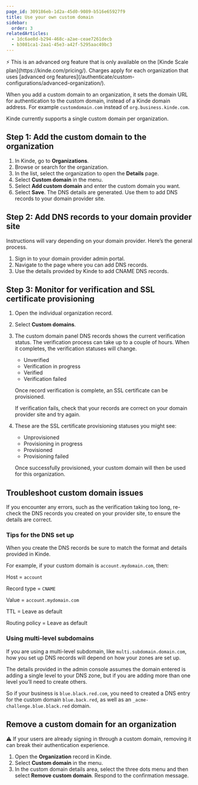 ```yaml
---
page_id: 309186eb-1d2a-45d0-9089-b516e65927f9
title: Use your own custom domain
sidebar:
  order: 3
relatedArticles:
  - 1dc6ae8d-b294-468c-a2ae-ceae7261decb
  - b3081ca1-2aa1-45e3-a42f-5295aac49bc3
---
```


<aside type="upgrade">
⚡ This is an advanced org feature that is only available on the [Kinde Scale plan](https://kinde.com/pricing/). Charges apply for each organization that uses [advanced org features](/authenticate/custom-configurations/advanced-organization/).

</aside>

When you add a custom domain to an organization, it sets the domain URL for authentication to the custom domain, instead of a Kinde domain address. For example `customdomain.com` instead of `org.business.kinde.com`.

Kinde currently supports a single custom domain per organization.

## Step 1: Add the custom domain to the organization

1. In Kinde, go to **Organizations**.
2. Browse or search for the organization.
3. In the list, select the organization to open the **Details** page. 
4. Select **Custom domain** in the menu.
5. Select **Add custom domain** and enter the custom domain you want.
6. Select **Save**. The DNS details are generated. Use them to add DNS records to your domain provider site.

## Step 2: Add DNS records to your domain provider site

Instructions will vary depending on your domain provider. Here’s the general process. 

1. Sign in to your domain provider admin portal.
2. Navigate to the page where you can add DNS records. 
3. Use the details provided by Kinde to add CNAME DNS records.

## Step 3: Monitor for verification and SSL certificate provisioning

1. Open the individual organization record.
2. Select **Custom domains**.
3. The custom domain panel DNS records shows the current verification status. The verification process can take up to a couple of hours. When it completes, the verification statuses will change.
    - Unverified
    - Verification in progress
    - Verified
    - Verification failed
    
    Once record verification is complete, an SSL certificate can be provisioned. 
    
    If verification fails, check that your records are correct on your domain provider site and try again.
    
5. These are the SSL certificate provisioning statuses you might see:
    - Unprovisioned
    - Provisioning in progress
    - Provisioned
    - Provisioning failed
    
    Once successfully provisioned, your custom domain will then be used for this organization. 
    

## Troubleshoot custom domain issues

If you encounter any errors, such as the verification taking too long, re-check the DNS records you created on your provider site, to ensure the details are correct.

### Tips for the DNS set up

When you create the DNS records be sure to match the format and details provided in Kinde. 

For example, if your custom domain is `account.mydomain.com`, then:

Host = `account`

Record type = `CNAME`

Value = `account.mydomain.com`

TTL = Leave as default

Routing policy = Leave as default

### Using multi-level subdomains

If you are using a multi-level subdomain, like `multi.subdomain.domain.com`, how you set up DNS records will depend on how your zones are set up. 

The details provided in the admin console assumes the domain entered is adding a single level to your DNS zone, but if you are adding more than one level you’ll need to create others.

So if your business is `blue.black.red.com`, you need to created a DNS entry for the custom domain `blue.back.red`, as well as an `_acme-challenge.blue.black.red` domain.

## Remove a custom domain for an organization

<aside type="warning">
⚠️ If your users are already signing in through a custom domain, removing it can break their authentication experience.

</aside>

1. Open the **Organization** record in Kinde.
2. Select **Custom domain** in the menu.
3. In the custom domain details area, select the three dots menu and then select **Remove custom domain**. Respond to the confirmation message.
